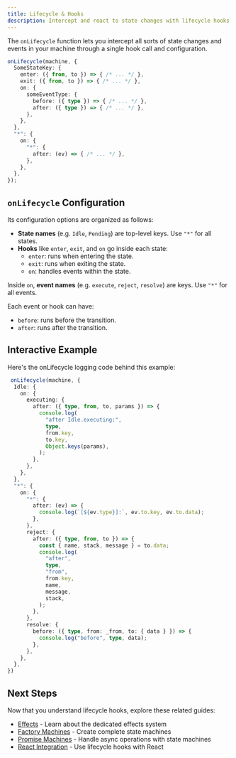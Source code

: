 ```yaml
---
title: Lifecycle & Hooks
description: Intercept and react to state changes with lifecycle hooks
---
```




The `onLifecycle` function lets you intercept all sorts of state changes and events in your machine through a single hook call and configuration. 


```ts
onLifecycle(machine, {
  SomeStateKey: {
    enter: ({ from, to }) => { /* ... */ },
    exit: ({ from, to }) => { /* ... */ },
    on: {
      someEventType: {
        before: ({ type }) => { /* ... */ },
        after: ({ type }) => { /* ... */ },
      },
    },
  },
  "*": {
    on: {
      "*": {
        after: (ev) => { /* ... */ },
      },
    },
  },
});
```

## `onLifecycle` Configuration

Its configuration options are organized as follows:

- **State names** (e.g. `Idle`, `Pending`) are top-level keys. Use `"*"` for all states.
- **Hooks** like `enter`, `exit`, and `on` go inside each state:
  - `enter`: runs when entering the state.
  - `exit`: runs when exiting the state.
  - `on`: handles events within the state.

Inside `on`, **event names** (e.g. `execute`, `reject`, `resolve`) are keys. Use `"*"` for all events.

Each event or hook can have:
- `before`: runs before the transition.
- `after`: runs after the transition.

## Interactive Example

<div className="not-content">
  <LifecycleDemo client:only="react" />
</div>

Here's the onLifecycle logging code behind this example:

```ts
 onLifecycle(machine, {
  Idle: {
    on: {
      executing: {
        after: ({ type, from, to, params }) => {
          console.log(
            "after Idle.executing:",
            type,
            from.key,
            to.key,
            Object.keys(params),
          );
        },
      },
    },
  },
  "*": {
    on: {
      "*": {
        after: (ev) => {
          console.log(`[${ev.type}]:`, ev.to.key, ev.to.data);
        },
      },
      reject: {
        after: ({ type, from, to }) => {
          const { name, stack, message } = to.data;
          console.log(
            "after",
            type,
            "from",
            from.key,
            name,
            message,
            stack,
          );
        },
      },
      resolve: {
        before: ({ type, from: _from, to: { data } }) => {
          console.log("before", type, data);
        },
      },
    },
  },
})
```


## Next Steps

Now that you understand lifecycle hooks, explore these related guides:

- [Effects](/guides/effects) - Learn about the dedicated effects system
- [Factory Machines](/guides/machines) - Create complete state machines
- [Promise Machines](/guides/promises) - Handle async operations with state machines
- [React Integration](/guides/integrations) - Use lifecycle hooks with React
```

